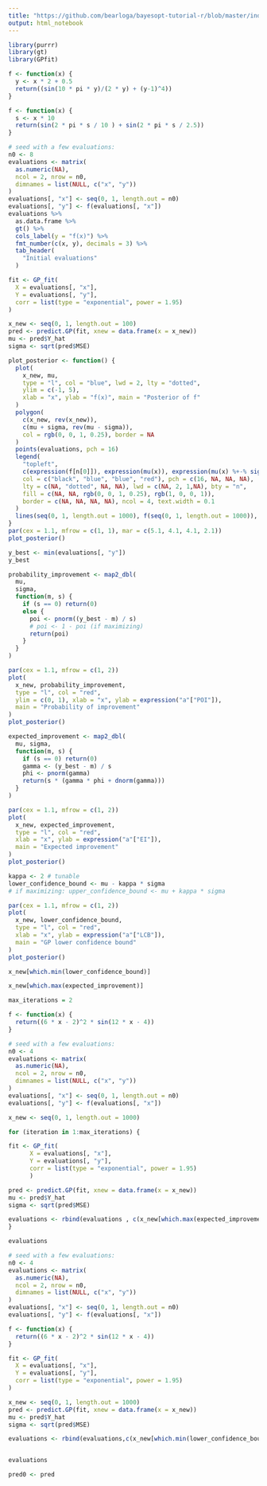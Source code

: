 ```yaml
---
title: "https://github.com/bearloga/bayesopt-tutorial-r/blob/master/index.Rmd"
output: html_notebook
---
```


```r
library(purrr)
library(gt)
library(GPfit)
```

```r
f <- function(x) {
  y <- x * 2 + 0.5
  return((sin(10 * pi * y)/(2 * y) + (y-1)^4))
}
```

```r
f <- function(x) {
  s <- x * 10
  return(sin(2 * pi * s / 10 ) + sin(2 * pi * s / 2.5))
}
```

```r
# seed with a few evaluations:
n0 <- 8
evaluations <- matrix(
  as.numeric(NA),
  ncol = 2, nrow = n0,
  dimnames = list(NULL, c("x", "y"))
)
evaluations[, "x"] <- seq(0, 1, length.out = n0)
evaluations[, "y"] <- f(evaluations[, "x"])
evaluations %>%
  as.data.frame %>%
  gt() %>%
  cols_label(y = "f(x)") %>%
  fmt_number(c(x, y), decimals = 3) %>%
  tab_header(
    "Initial evaluations"
  )
```

```r
fit <- GP_fit(
  X = evaluations[, "x"],
  Y = evaluations[, "y"],
  corr = list(type = "exponential", power = 1.95)
)
```

```r
x_new <- seq(0, 1, length.out = 100)
pred <- predict.GP(fit, xnew = data.frame(x = x_new))
mu <- pred$Y_hat
sigma <- sqrt(pred$MSE)
```

```r
plot_posterior <- function() {
  plot(
    x_new, mu,
    type = "l", col = "blue", lwd = 2, lty = "dotted",
    ylim = c(-1, 5),
    xlab = "x", ylab = "f(x)", main = "Posterior of f"
  )
  polygon(
    c(x_new, rev(x_new)),
    c(mu + sigma, rev(mu - sigma)),
    col = rgb(0, 0, 1, 0.25), border = NA
  )
  points(evaluations, pch = 16)
  legend(
    "topleft",
    c(expression(f[n[0]]), expression(mu(x)), expression(mu(x) %+-% sigma(x)), expression(f)),
    col = c("black", "blue", "blue", "red"), pch = c(16, NA, NA, NA),
    lty = c(NA, "dotted", NA, NA), lwd = c(NA, 2, 1,NA), bty = "n",
    fill = c(NA, NA, rgb(0, 0, 1, 0.25), rgb(1, 0, 0, 1)),
    border = c(NA, NA, NA, NA), ncol = 4, text.width = 0.1
  )
  lines(seq(0, 1, length.out = 1000), f(seq(0, 1, length.out = 1000)), col = 'red')
}
par(cex = 1.1, mfrow = c(1, 1), mar = c(5.1, 4.1, 4.1, 2.1))
plot_posterior()
```

```r
y_best <- min(evaluations[, "y"])
y_best
```

```r
probability_improvement <- map2_dbl(
  mu,
  sigma,
  function(m, s) {
    if (s == 0) return(0)
    else {
      poi <- pnorm((y_best - m) / s)
      # poi <- 1 - poi (if maximizing)
      return(poi)
    }
  }
)
```

```r
par(cex = 1.1, mfrow = c(1, 2))
plot(
  x_new, probability_improvement,
  type = "l", col = "red",
  ylim = c(0, 1), xlab = "x", ylab = expression("a"["POI"]),
  main = "Probability of improvement"
)
plot_posterior()
```

```r
expected_improvement <- map2_dbl(
  mu, sigma,
  function(m, s) {
    if (s == 0) return(0)
    gamma <- (y_best - m) / s
    phi <- pnorm(gamma)
    return(s * (gamma * phi + dnorm(gamma)))
  }
)
```

```r
par(cex = 1.1, mfrow = c(1, 2))
plot(
  x_new, expected_improvement,
  type = "l", col = "red",
  xlab = "x", ylab = expression("a"["EI"]),
  main = "Expected improvement"
)
plot_posterior()
```

```r
kappa <- 2 # tunable
lower_confidence_bound <- mu - kappa * sigma
# if maximizing: upper_confidence_bound <- mu + kappa * sigma
```

```r
par(cex = 1.1, mfrow = c(1, 2))
plot(
  x_new, lower_confidence_bound,
  type = "l", col = "red",
  xlab = "x", ylab = expression("a"["LCB"]),
  main = "GP lower confidence bound"
)
plot_posterior()
```

```r
x_new[which.min(lower_confidence_bound)]
```

```r
x_new[which.max(expected_improvement)]
```














```r
max_iterations = 2

f <- function(x) {
  return((6 * x - 2)^2 * sin(12 * x - 4))
}

# seed with a few evaluations:
n0 <- 4
evaluations <- matrix(
  as.numeric(NA),
  ncol = 2, nrow = n0,
  dimnames = list(NULL, c("x", "y"))
)
evaluations[, "x"] <- seq(0, 1, length.out = n0)
evaluations[, "y"] <- f(evaluations[, "x"])

x_new <- seq(0, 1, length.out = 1000)

for (iteration in 1:max_iterations) {

fit <- GP_fit(
      X = evaluations[, "x"],
      Y = evaluations[, "y"],
      corr = list(type = "exponential", power = 1.95)
      )

pred <- predict.GP(fit, xnew = data.frame(x = x_new))
mu <- pred$Y_hat
sigma <- sqrt(pred$MSE)

evaluations <- rbind(evaluations , c(x_new[which.max(expected_improvement)] , f(x_new[which.max(expected_improvement)])))
}

evaluations
```










```r
# seed with a few evaluations:
n0 <- 4
evaluations <- matrix(
  as.numeric(NA),
  ncol = 2, nrow = n0,
  dimnames = list(NULL, c("x", "y"))
)
evaluations[, "x"] <- seq(0, 1, length.out = n0)
evaluations[, "y"] <- f(evaluations[, "x"])
```

```r
f <- function(x) {
  return((6 * x - 2)^2 * sin(12 * x - 4))
}

fit <- GP_fit(
  X = evaluations[, "x"],
  Y = evaluations[, "y"],
  corr = list(type = "exponential", power = 1.95)
)

x_new <- seq(0, 1, length.out = 1000)
pred <- predict.GP(fit, xnew = data.frame(x = x_new))
mu <- pred$Y_hat
sigma <- sqrt(pred$MSE)

evaluations <- rbind(evaluations,c(x_new[which.min(lower_confidence_bound)] , f(x_new[which.min(lower_confidence_bound)])))


evaluations
```





```r
pred0 <- pred
```


































